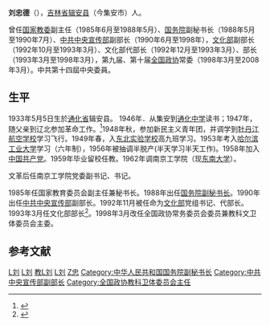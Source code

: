 {{Infobox officeholder
| 图像        = 
| 图像说明    = 
| 职务1       = [[中国人民政治协商会议全国委员会教科卫体委员会|中国人民政治协商会议全国委员会教科卫体委员会]]主任委员
| 就任日期1   = 1998年3月16日
| 卸任日期1   = 2008年3月15日
| 前任1       = [[钱伟长|钱伟长]]
| 继任1       = [[徐冠华|徐冠华]]
| 1blankname1 = 政协主席
| 1namedata1  = [[李瑞环|李瑞环]]{{to}}[[贾庆林|贾庆林]]
| 职务2       = [[中华人民共和国文化部|中华人民共和国文化部部长]]
| 就任日期2   = 1992年12月
| 卸任日期2   = 1998年3月
| 前任2       = [[贺敬之|贺敬之]]
| 继任2       = [[孙家正|孙家正]]
| 总理2       = [[李鹏|李鹏]]
| 职务3       = [[中共中央宣传部|中共中央宣传部]]副部长
| 就任日期3   = 1990年
| 卸任日期3   = 1998年
| 前任3       = 
| 继任3       = 
| 1blankname3 = 部长
| 1namedata3  = [[王忍之|王忍之]]{{to}}[[丁关根|丁关根]]
| 职务4       = [[中华人民共和国国务院副秘书长|中华人民共和国国务院副秘书长]]
| 就任日期4   = 1988年5月3日
| 卸任日期4   = 1990年7月
| 前任4       = 
| 继任4       = 
| 秘书长4     = [[陈俊生_(政治人物)|陈俊生]]{{to}}[[罗干|罗干]]
| 总理4       = 李鹏
| 职务5       = 
| 就任日期5   = 
| 卸任日期5   = 
| 前任5       = 
| 继任5       = 
| 职务6       = 
| 就任日期6   = 
| 卸任日期6   = 
| 前任6       = 
| 继任6       = 
| 职务7       = 
| 就任日期7   = 
| 卸任日期7   = 
| 前任7       = 
| 继任7       = 
| 职务8       = 
| 就任日期8   = 
| 卸任日期8   = 
| 前任8       = 
| 继任8       = 
| 姓名        = 刘忠德
| 原名        = 
| 出生日期    = {{birth date and age|1933|05|05}}
| 出生地点    = {{MCK}}[[通化省|通化省]]
| 逝世日期    = {{death date and age|2012|5|25|1933|5|5|df=y}}
| 逝世地点    = {{PRC}}[[北京市|北京市]]
| 政党        = {{CPC}}
| 职业        = 官员
| 父母        = 
| 配偶        = <!--{{marriage|姓名|}} -->
| 子女        = 
| 亲属        = 
| 信仰        = 
| 母校        = [[哈尔滨工业大学|哈尔滨工业大学]]
| 网站        = 
| 签名        = 
| 脚注        = 
}}
'''刘忠德'''（{{bd|1933年|5月|2012年|5月25日|catIdx=Liu刘}}），[[吉林省|吉林省]][[集安市|辑安县]]（今集安市）人。

曾任[[中华人民共和国国家教育委员会|国家教委]]副主任（1985年6月至1988年5月）、[[中华人民共和国国务院|国务院]]副秘书长（1988年5月至1990年7月）、[[中共中央宣传部|中共中央宣传部]]副部长（1990年6月至1998年），[[中华人民共和国文化部|文化部]]副部长（1992年10月至1993年3月）、文化部代部长（1992年12月至1993年3月）、部长（1993年3月至1998年3月），第九届、第十届[[中国人民政治协商会议|全国政协]]常委（1998年3月至2008年3月）。中共第十四屆中央委員。

==生平==
1933年5月5日生於[[通化省|通化省]]辑安县。 1946年．从集安到[[通化中学|通化中学]]读书；1947年，随父亲到辽北参加革命工作。<ref>{{Cite web |url=http://www.lnsyzx.com/alumni/xyxy/241.html |title=《东亚经贸新闻》记者钟雪灵：“山城走出的文化部长” |accessdate=2014-03-04 |archive-date=2018-09-30 |archive-url=https://web.archive.org/web/20180930070324/http://www.lnsyzx.com/alumni/xyxy/241.html |dead-url=no }}</ref>1948年秋，参加新民主义青年团，并调学到[[牡丹江航空学校|牡丹江航空学校]]学习飞行。1949年春，入[[东北实验学校|东北实验学校]]高九班学习。1953年考入[[哈尔滨工业大学|哈尔滨工业大学]]学习（六年制），1956年被抽调半脱产(半天学习半天工作)。1958年加入[[中国共产党|中国共产党]]。1959年毕业留校任教。1962年调南京工学院（现[[东南大学|东南大学]]）。

文革后任南京工学院党委副书记、书记。

1985年任国家教育委员会副主任兼秘书长。1988年出任[[中华人民共和国国务院副秘书长|国务院副秘书长]]。1990年出任[[中共中央宣传部|中共中央宣传部]]副部长。1992年11月被任命为[[中华人民共和国文化部|文化部]]党组书记、代部长。1993年3月任文化部部长<ref>{{cite book|author=《明报》中国问题研究组|title=《中国权力机构与领导人》|year=1993年|publisher=明報出版社|isbn=9789623575560|pages=222页}}</ref>。1998年3月改任全国政协常务委员会委员兼教科文卫体委员会主委。

==参考文献==
{{reflist}}

{{start box}}
{{s-gov|prc}}
{{s-before|[[贺敬之|贺敬之]]}}
{{s-title|[[中华人民共和国文化部|中华人民共和国文化部]]部长|1992年－1998年}}
{{s-after|[[孙家正|孙家正]]}}
{{end box}}
{{中华人民共和国文化部部长}}
{{第7届国务院}}
{{DEFAULTSORT:Liu刘忠德}}
[[Category:中华人民共和国文化部部长|L刘]]
[[Category:哈尔滨工业大学校友|L刘]]
[[Category:东南大学教师|教L刘]]
[[Category:集安人|L刘]]
[[Category:刘姓|Z忠]]
[[Category:中华人民共和国国务院副秘书长|Category:中华人民共和国国务院副秘书长]]
[[Category:中共中央宣传部副部长|Category:中共中央宣传部副部长]]
[[Category:全国政协教科卫体委员会主任|Category:全国政协教科卫体委员会主任]]